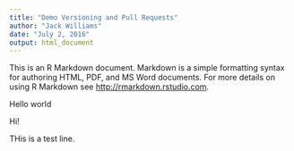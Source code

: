 ```yaml
---
title: "Demo Versioning and Pull Requests"
author: "Jack Williams"
date: "July 2, 2016"
output: html_document
---
```


This is an R Markdown document. Markdown is a simple formatting syntax for authoring HTML, PDF, and MS Word documents. For more details on using R Markdown see <http://rmarkdown.rstudio.com>.

Hello world

Hi!

THis is a test line.
